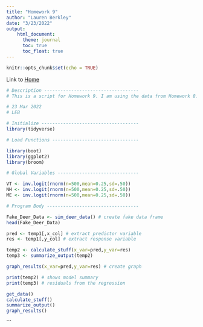```yaml
---
title: "Homework 9"
author: "Lauren Berkley"
date: "3/23/2022"
output:
    html_document:
      theme: journal
      toc: true
      toc_float: true
---
```


```r
knitr::opts_chunk$set(echo = TRUE)
```

Link to [Home](index.html)

```r
# Description -----------------------------------
# This is a script for Homework 9. I am using the data from Homework 8. I am going to focus on my predictions for the infection rate of Plasmodium odocoilei in white tailed deer. Based on previous research, I hypothesize that white-tailed deer across Vermont, New Hampshire, and Maine are infected with Plasmodium odocoilei at a rate of about 25%.

# 23 Mar 2022
# LEB

# Initialize ------------------------------------
library(tidyverse)

# Load Functions --------------------------------

library(boot)
library(ggplot2)
library(broom)

# Global Variables ------------------------------

VT <- inv.logit(rnorm(n=500,mean=0.25,sd=.50))
NH <- inv.logit(rnorm(n=500,mean=0.25,sd=.50))
ME <- inv.logit(rnorm(n=500,mean=0.25,sd=.50))

# Program Body ----------------------------------

Fake_Deer_Data <- sim_deer_data() # create fake data frame
head(Fake_Deer_Data)

pred <- temp1[,x_col] # extract predictor variable
res <- temp1[,y_col] # extract response variable

temp2 <- calculate_stuff(x_var=pred,y_var=res)
temp3 <- summarize_output(temp2)

graph_results(x_var=pred,y_var=res) # create graph

print(temp2) # shows model summary
print(temp3) # residuals from the regression

get_data()
calculate_stuff()
summarize_output()
graph_results()
```


```


